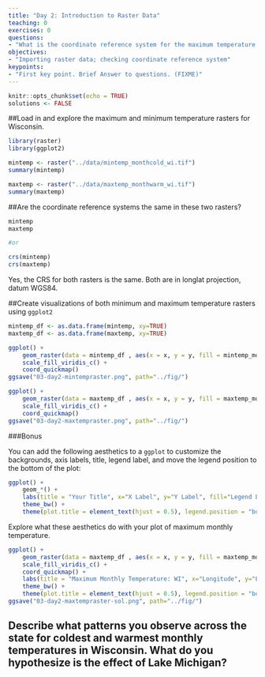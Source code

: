 ---
title: "Day 2: Introduction to Raster Data"
teaching: 0
exercises: 0
questions:
- "What is the coordinate reference system for the maximum temperature raster? Is it the same as the coordinate reference system for the minimum temperature raster? Visually explore the patterns in minimum and maximum monthly temperature differs across Wisconsin"
objectives:
- "Importing raster data; checking coordinate reference system"
keypoints:
- "First key point. Brief Answer to questions. (FIXME)"
---


```{r setup, include=FALSE}
knitr::opts_chunk$set(echo = TRUE)
solutions <- FALSE
```

##Load in and explore the maximum and minimum temperature rasters for Wisconsin.

```{r, echo=solutions, include=solutions}
library(raster)
library(ggplot2)
```



```{r, echo=solutions, include=solutions}
mintemp <- raster("../data/mintemp_monthcold_wi.tif")
summary(mintemp)
```


```{r, echo=solutions, include=solutions}
maxtemp <- raster("../data/maxtemp_monthwarm_wi.tif")
summary(maxtemp)
```


##Are the coordinate reference systems the same in these two rasters?

```{r, echo=solutions, include=solutions}
mintemp
maxtemp

#or

crs(mintemp)
crs(maxtemp)
```

Yes, the CRS for both rasters is the same. Both are in longlat projection, datum WGS84.

##Create visualizations of both minimum and maximum temperature rasters using `ggplot2`

```{r, echo=solutions, include=solutions}
mintemp_df <- as.data.frame(mintemp, xy=TRUE)
maxtemp_df <- as.data.frame(maxtemp, xy=TRUE)

ggplot() +
    geom_raster(data = mintemp_df , aes(x = x, y = y, fill = mintemp_monthcold_wi)) +
    scale_fill_viridis_c() +
    coord_quickmap()
ggsave("03-day2-mintempraster.png", path="../fig/")

ggplot() +
    geom_raster(data = maxtemp_df , aes(x = x, y = y, fill = maxtemp_monthwarm_wi)) +
    scale_fill_viridis_c() +
    coord_quickmap()
ggsave("03-day2-maxtempraster.png", path="../fig/")

```

###Bonus

You can add the following aesthetics to a `ggplot` to customize the backgrounds, axis labels, title, legend label, and move the legend position to the bottom of the plot:


```{r, eval=FALSE}
ggplot() +
    geom_*() +
    labs(title = "Your Title", x="X Label", y="Y Label", fill="Legend Label") +
    theme_bw() +
    theme(plot.title = element_text(hjust = 0.5), legend.position = "bottom")

```

Explore what these aesthetics do with your plot of maximum monthly temperature.

```{r, echo=solutions, include=solutions}
ggplot() +
    geom_raster(data = maxtemp_df , aes(x = x, y = y, fill = maxtemp_monthwarm_wi)) +
    scale_fill_viridis_c() +
    coord_quickmap() +
    labs(title = "Maximum Monthly Temperature: WI", x="Longitude", y="Latitude", fill="Max. Temp (C)") +
    theme_bw() +
    theme(plot.title = element_text(hjust = 0.5), legend.position = "bottom")
ggsave("03-day2-maxtempraster-sol.png", path="../fig/")

```



## Describe what patterns you observe across the state for coldest and warmest monthly temperatures in Wisconsin. What do you hypothesize is the effect of Lake Michigan?

